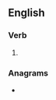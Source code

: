 ==English==

===Verb===
{{head|en|verb form}}

# {{en-past of|waive}}

===Anagrams===
* {{l|en|adview}}